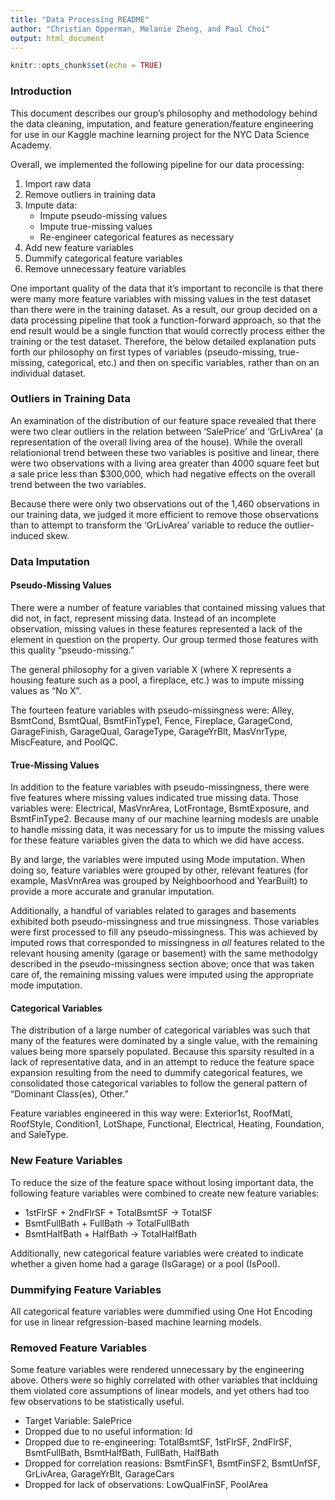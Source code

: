 ```yaml
---
title: "Data Processing README"
author: "Christian Opperman, Melanie Zheng, and Paul Choi"
output: html_document
---
```


```r
knitr::opts_chunk$set(echo = TRUE)
```

### Introduction

This document describes our group's philosophy and methodology behind the data cleaning, imputation, and feature generation/feature engineering for use in our Kaggle machine learning project for the NYC Data Science Academy.

Overall, we implemented the following pipeline for our data processing:

1. Import raw data
2. Remove outliers in training data
3. Impute data:
    + Impute pseudo-missing values
    + Impute true-missing values
    + Re-engineer categorical features as necessary
4. Add new feature variables
5. Dummify categorical feature variables
6. Remove unnecessary feature variables

One important quality of the data that it's important to reconcile is that there were many more feature variables with missing values in the test dataset than there were in the training dataset. As a result, our group decided on a data processing pipeline that took a function-forward approach, so that the end result would be a single function that would correctly process either the training or the test dataset. Therefore, the below detailed explanation puts forth our philosophy on first types of variables (pseudo-missing, true-missing, categorical, etc.) and then on specific variables, rather than on an individual dataset.

### Outliers in Training Data 
An examination of the distribution of our feature space revealed that there were two clear outliers in the relation between 'SalePrice' and 'GrLivArea' (a representation of the overall living area of the house). While the overall relationional trend between these two variables is positive and linear, there were two observations with a living area greater than 4000 square feet but a sale price less than $300,000, which had negative effects on the overall trend between the two variables.

Because there were only two observations out of the 1,460 observations in our training data, we judged it more efficient to remove those observations than to attempt to transform the 'GrLivArea' variable to reduce the outlier-induced skew.

### Data Imputation
#### Pseudo-Missing Values
There were a number of feature variables that contained missing values that did not, in fact, represent missing data. Instead of an incomplete observation, missing values in these features represented a lack of the element in question on the property. Our group termed those features with this quality "pseudo-missing."

The general philosophy for a given variable X (where X represents a housing feature such as a pool, a fireplace, etc.) was to impute missing values as "No X".

The fourteen feature variables with pseudo-missingness were: Alley, BsmtCond, BsmtQual, BsmtFinType1, Fence, Fireplace, GarageCond, GarageFinish, GarageQual, GarageType, GarageYrBlt, MasVnrType, MiscFeature, and PoolQC.

#### True-Missing Values
In addition to the feature variables with pseudo-missingness, there were five features where missing values indicated true missing data. Those variables were: Electrical, MasVnrArea, LotFrontage, BsmtExposure, and BsmtFinType2. Because many of our machine learning modesls are unable to handle missing data, it was necessary for us to impute the missing values for these feature variables given the data to which we did have access.

By and large, the variables were imputed using Mode imputation. When doing so, feature variables were grouped by other, relevant features (for example, MasVnrArea was grouped by Neighboorhood and YearBuilt) to provide a more accurate and granular imputation.

Additionally, a handful of variables related to garages and basements exhibited both pseudo-missingness and true missingness. Those variables were first processed to fill any pseudo-missingness. This was achieved by imputed rows that corresponded to missingness in  *all* features related to the relevant housing amenity (garage or basement) with the same methodolgy described in the pseudo-missingness section above; once that was taken care of, the remaining missing values were imputed using the appropriate mode imputation.

#### Categorical Variables
The distribution of a large number of categorical variables was such that many of the features were dominated by a single value, with the remaining values being more sparsely populated. Because this sparsity resulted in a lack of representative data, and in an attempt to reduce the feature space expansion resulting from the need to dummify categorical features, we consolidated those categorical variables to follow the general pattern of "Dominant Class(es), Other."

Feature variables engineered in this way were: Exterior1st, RoofMatl, RoofStyle, Condition1, LotShape, Functional, Electrical, Heating, Foundation, and SaleType.

### New Feature Variables
To reduce the size of the feature space without losing important data, the following feature variables were combined to create new feature variables:

+ 1stFlrSF + 2ndFlrSF + TotalBsmtSF -> TotalSF
+ BsmtFullBath + FullBath -> TotalFullBath
+ BsmtHalfBath + HalfBath -> TotalHalfBath

Additionally, new categorical feature variables were created to indicate whether a given home had a garage (IsGarage) or a pool (IsPool).

### Dummifying Feature Variables
All categorical feature variables were dummified using One Hot Encoding for use in linear refgression-based machine learning models.

### Removed Feature Variables
Some feature variables were rendered unnecessary by the engineering above. Others were so highly correlated with other variables that inclduing them violated core assumptions of linear models, and yet others had too few observations to be statistically useful.

+ Target Variable: SalePrice
+ Dropped due to no useful information: Id
+ Dropped due to re-engineering: TotalBsmtSF, 1stFlrSF, 2ndFlrSF, BsmtFullBath, BsmtHalfBath, FullBath, HalfBath
+ Dropped for correlation reasions: BsmtFinSF1, BsmtFinSF2, BsmtUnfSF, GrLivArea, GarageYrBlt, GarageCars
+ Dropped for lack of observations: LowQualFinSF, PoolArea